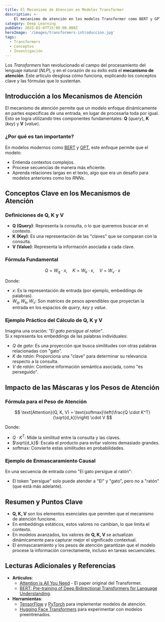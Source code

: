 ```yaml
---
title: El Mecanismo de Atención en Modelos Transformer
description: >-
    El mecanismo de atención en los modelos Transformer como BERT y GPT. Aprende sobre Q, K, V, sus fórmulas y aplicaciones en NLP con ejemplos prácticos y claros. 🚀
category: Deep Learning
pubDate: 2025-01-07T15:00:00.000Z
heroImage: '/images/transformers-introduccion.jpg'
tags:
  - Transformers
  - Conceptos
  - Investigación
---
```


Los *Transformers* han revolucionado el campo del procesamiento del lenguaje natural (*NLP*), y en el corazón de su éxito está el **mecanismo de atención**. Este artículo desglosa cómo funciona, explicando los conceptos clave y las fórmulas que lo sustentan.

## Introducción a los Mecanismos de Atención

El mecanismo de atención permite que un modelo enfoque dinámicamente en partes específicas de una entrada, en lugar de procesarla toda por igual. Esto se logra utilizando tres componentes fundamentales: **Q** (*query*), **K** (*key*) y **V** (*value*).

### ¿Por qué es tan importante?

En modelos modernos como <a href="https://mindfulml.vialabsdigital.com/post/que-son-los-transformers-en-la-ia/" target="_blank" rel="noopener">BERT</a> y <a href="https://mindfulml.vialabsdigital.com/post/c%C3%B3mo-funciona-realmente-chatgpt-y-por-qu%C3%A9-solo-usa-un-decodificador/" target="_blank" rel="noopener">GPT</a>, este enfoque permite que el modelo:
- Entienda contextos complejos.
- Procese secuencias de manera más eficiente.
- Aprenda relaciones largas en el texto, algo que era un desafío para modelos anteriores como los *RNNs*.

## Conceptos Clave en los Mecanismos de Atención

### Definiciones de Q, K y V
- **Q (Query)**: Representa la consulta, o lo que queremos buscar en el contexto.
- **K (Key)**: Es una representación de las "claves" que se comparan con la consulta.
- **V (Value)**: Representa la información asociada a cada clave.

### Fórmula Fundamental

$$ Q = W_q \cdot x, \quad K = W_k \cdot x, \quad V = W_v \cdot x $$

Donde:
- $x$: Es la representación de entrada (por ejemplo, embeddings de palabras).
- $W_q, W_k, W_v$: Son matrices de pesos aprendibles que proyectan la entrada en los espacios de *query*, *key* y *value*.

### Ejemplo Práctico del Cálculo de Q, K y V

Imagina una oración: *"El gato persigue al ratón"*.  
Si $x$ representa los embeddings de las palabras individuales:
- $Q$ de *gato*: Es una proyección que busca similitudes con otras palabras relacionadas con "gato".
- $K$ de *ratón*: Proporciona una "clave" para determinar su relevancia respecto a la consulta.
- $V$ de *ratón*: Contiene información semántica asociada, como "es perseguido".

## Impacto de las Máscaras y los Pesos de Atención

### Fórmula para el Peso de Atención

$$ \text{Attention}(Q, K, V) = \text{softmax}\left(\frac{Q \cdot K^T}{\sqrt{d_k}}\right) \cdot V $$

Donde:
- $Q \cdot K^T$: Mide la similitud entre la consulta y las claves.
- $\sqrt{d_k}$: Escala el producto para evitar valores demasiado grandes.
- $\text{softmax}$: Convierte estas similitudes en probabilidades.

### Ejemplo de Enmascaramiento Causal

En una secuencia de entrada como "El gato persigue al ratón":
- El token "persigue" solo puede atender a "El" y "gato", pero no a "ratón" (que está más adelante).

## Resumen y Puntos Clave

- **Q, K, V** son los elementos esenciales que permiten que el mecanismo de atención funcione.
- En embeddings estáticos, estos valores no cambian, lo que limita el contexto.
- En modelos avanzados, los valores de **Q, K, V** se actualizan dinámicamente para capturar mejor el significado contextual.
- El enmascaramiento y los pesos de atención garantizan que el modelo procese la información correctamente, incluso en tareas secuenciales.

## Lecturas Adicionales y Referencias

- **Artículos**:
  - [Attention is All You Need](https://arxiv.org/abs/1706.03762) - El paper original del Transformer.
  - [BERT: Pre-training of Deep Bidirectional Transformers for Language Understanding](https://arxiv.org/abs/1810.04805).
- **Herramientas**:
  - [TensorFlow](https://www.tensorflow.org/) y [PyTorch](https://pytorch.org/) para implementar modelos de atención.
  - [Hugging Face Transformers](https://huggingface.co/) para experimentar con modelos preentrenados.
